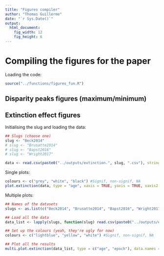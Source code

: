 ```yaml
---
title: "Figures compiler"
author: "Thomas Guillerme"
date: "`r Sys.Date()`"
output:
  html_document:
    fig_width: 12
    fig_height: 6
---
```


# Compiling the figures for the paper

Loading the code:

```r
source("../functions/figures_fun.R")
```

## Disparity peaks figures (maximum/minimum)



## Extinction effect figures

Initialising the slug and loading the data:

```r
## Slugs (choose one)
slug <- "Beck2014"
# slug <- "Brusatte2014"
# slug <- "Bapst2016"
# slug <- "Wright2017"

data <- read.csv(paste0("../outputs/extinction.", slug, ".csv"), stringsAsFactors = FALSE)
```

Single plots:

```r
colours <- c("grey", "white", "black") #Signif, non-signif, NA
plot.extinction(data, type = "age", xaxis = TRUE, yaxis = TRUE, xaxis2 = TRUE, main = slug, cols = colours)
```

Multiple plots:

```r
## Names of the datasets
slugs <- as.list(c("Beck2014", "Brusatte2014", "Bapst2016", "Wright2017"))

## Load all the data
data_list <- lapply(slugs, function(slug) read.csv(paste0("../outputs/extinction.", slug, ".csv"), stringsAsFactors = FALSE))

## Set up the colours (yeah, they're ugly for now)
colours <- c("lightblue", "yellow", "white") #Signif, non-signif, NA

## Plot all the results
multi.plot.extinction(data_list, type = c("age", "epoch"), data.names = unlist(slugs), cols = colours)
```


















